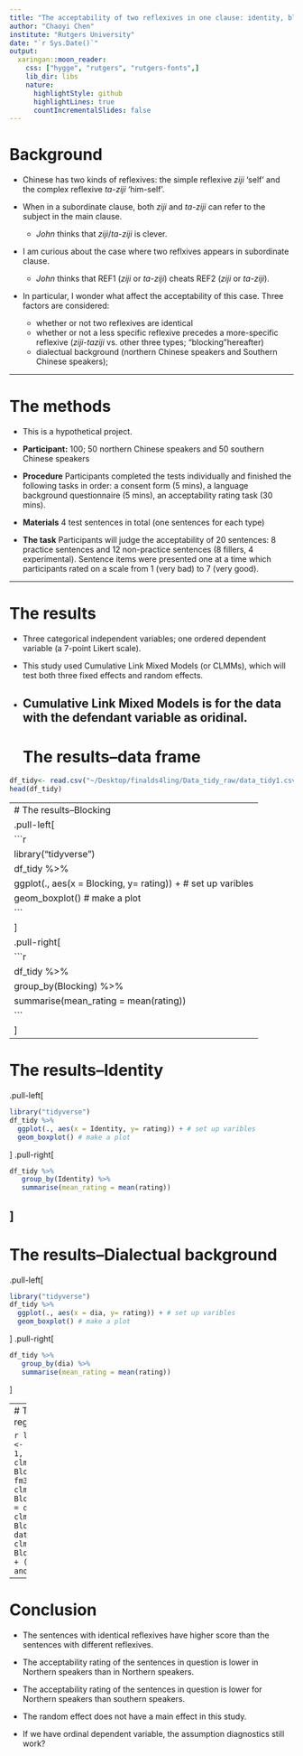 ```yaml
---
title: "The acceptability of two reflexives in one clause: identity, blocking and dialectual variations"
author: "Chaoyi Chen"
institute: "Rutgers University"
date: "`r Sys.Date()`"
output:
  xaringan::moon_reader:
    css: ["hygge", "rutgers", "rutgers-fonts",]
    lib_dir: libs
    nature:
      highlightStyle: github
      highlightLines: true
      countIncrementalSlides: false
---
```


# Background

* Chinese has two kinds of reflexives: the simple reflexive *ziji* 'self' and the complex reflexive *ta-ziji* 'him-self'.

* When in a subordinate clause, both *ziji* and *ta-ziji* can refer to the subject in the main clause.

  * *John* thinks that *ziji*/*ta-ziji* is clever.
  
* I am curious about the case where two reflxives appears in subordinate clause.  

  * *John* thinks that REF1 (*ziji* or *ta-ziji*) cheats REF2 (*ziji* or *ta-ziji*).

* In particular, I wonder what affect the acceptability of this case. Three factors are considered: 

  * whether or not two reflexives are identical 
  * whether or not a less specific reflexive precedes a more-specific reflexive (*ziji*-*taziji* vs. other three types; "blocking"hereafter)
  * dialectual background (northern Chinese speakers and Southern Chinese speakers); 




---


# The methods


* This is a hypothetical project.

* **Participant:** 100; 50 northern Chinese speakers and 50 southern Chinese speakers

* **Procedure** Participants completed the tests individually and finished the following tasks in order: a consent form (5 mins), a language background questionnaire (5 mins), an acceptability rating task (30 mins).

* **Materials** 4 test sentences in total (one sentences for each type)  


* **The task** Participants will judge the acceptability of 20 sentences: 8 practice sentences and 12 non-practice sentences (8 fillers, 4 experimental). Sentence items were presented one at a time which participants rated on a scale from 1 (very bad) to 7 (very good).



---

# The results

* Three categorical independent variables; one ordered dependent variable (a 7-point Likert scale).

* This study used Cumulative Link Mixed Models (or CLMMs), which will test both three fixed effects and random effects.

* Cumulative Link Mixed Models is for the data with the defendant variable as oridinal.
---
# The results--data frame

```r
df_tidy<- read.csv("~/Desktop/finalds4ling/Data_tidy_raw/data_tidy1.csv")
head(df_tidy)
```
---
# The results--Blocking
.pull-left[
```r
library("tidyverse")
df_tidy %>%
  ggplot(., aes(x = Blocking, y= rating)) + # set up varibles 
  geom_boxplot() # make a plot
```
]
.pull-right[
```r
df_tidy %>%
   group_by(Blocking) %>%
   summarise(mean_rating = mean(rating))
```
]
---

# The results--Identity
.pull-left[
```r
library("tidyverse")
df_tidy %>%
  ggplot(., aes(x = Identity, y= rating)) + # set up varibles 
  geom_boxplot() # make a plot
```
]
.pull-right[
```r
df_tidy %>%
   group_by(Identity) %>%
   summarise(mean_rating = mean(rating))
```
]
---
# The results--Dialectual background
.pull-left[
```r
library("tidyverse")
df_tidy %>%
  ggplot(., aes(x = dia, y= rating)) + # set up varibles 
  geom_boxplot() # make a plot
```
]
.pull-right[
```r
df_tidy %>%
   group_by(dia) %>%
   summarise(mean_rating = mean(rating))
```
]

---
# The results--ordered regression models


```r
library("ordinal")
fm1 <- clm(as.factor(rating) ~ 1, data = df_tidy)
fm2 <- clm(as.factor(rating) ~ Blocking, data = df_tidy)
fm3 <- clm(as.factor(rating) ~ Blocking + Identity , data = df_tidy)
fm4 <- clm(as.factor(rating) ~ Blocking + Identity + dia, data = df_tidy)
fm5 <- clmm(as.factor(rating) ~ Blocking + Identity + dia + (1|id), data = df_tidy)
anova(fm1,fm2,fm3,fm4,fm5)
```
---


# Conclusion

  * The sentences with identical reflexives have higher score than the sentences with different reflexives.

  * The acceptability rating of the sentences in question is lower in Northern speakers than in Northern speakers.
  * The acceptability rating of the sentences in question is lower for Northern speakers than  southern speakers.

* The random effect does not have a main effect in this study.

* If we have ordinal dependent variable, the assumption diagnostics still work?



